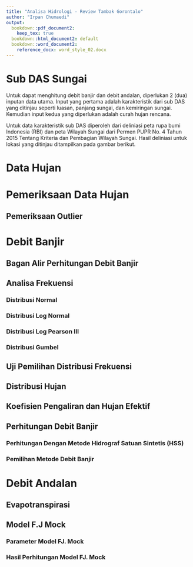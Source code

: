 ```yaml
---
title: "Analisa Hidrologi - Review Tambak Gorontalo"
author: "Irpan Chumaedi"
output:
  bookdown::pdf_document2:
    keep_tex: true
  bookdown::html_document2: default
  bookdown::word_document2:
    reference_docx: word_style_02.docx
---
```


# Sub DAS Sungai

Untuk dapat menghitung debit banjir dan debit andalan, diperlukan 2 (dua) inputan data utama. Input yang pertama adalah karakteristik dari sub DAS yang ditinjau seperti luasan, panjang sungai, dan kemiringan sungai. Kemudian input kedua yang diperlukan adalah curah hujan rencana.

Untuk data karakteristik sub DAS diperoleh dari deliniasi peta rupa bumi Indonesia (RBI) dan peta Wilayah Sungai dari Permen PUPR No. 4 Tahun 2015 Tentang Kriteria dan Pembagian Wilayah Sungai. Hasil deliniasi untuk lokasi yang ditinjau ditampilkan pada gambar berikut.

# Data Hujan

# Pemeriksaan Data Hujan

## Pemeriksaan Outlier

# Debit Banjir

## Bagan Alir Perhitungan Debit Banjir

## Analisa Frekuensi

### Distribusi Normal

### Distribusi Log Normal

### Distribusi Log Pearson III

### Distribusi Gumbel

## Uji Pemilihan Distribusi Frekuensi

## Distribusi Hujan

## Koefisien Pengaliran dan Hujan Efektif

## Perhitungan Debit Banjir

### Perhitungan Dengan Metode Hidrograf Satuan Sintetis (HSS)

### Pemilihan Metode Debit Banjir

# Debit Andalan

## Evapotranspirasi

## Model F.J Mock

### Parameter Model FJ. Mock

### Hasil Perhitungan Model FJ. Mock
